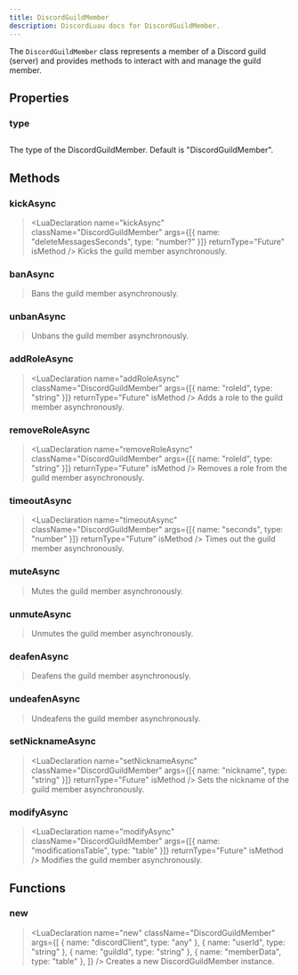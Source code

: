 ```yaml
---
title: DiscordGuildMember
description: DiscordLuau docs for DiscordGuildMember.
---
```


[//]: # "This file was automatically compiled through the Generator luau code under this repository"
[//]: # "if you want to edit the documentation of discord-luau, please write changes"
[//]: # "to the discord-luau repository itself, we extract the comments from discord-luau and translate"
[//]: # "them into markdown files that Nextra can interpret!"
[//]: # "----- DOCUMENT IMPORTS ----- "


[//]: # "----- DOCUMENT DESCRIPTION ----- "

The `DiscordGuildMember` class represents a member of a Discord guild (server) and provides methods to interact with and manage the guild member.

[//]: # "----- DOCUMENT PROPERTIES ----- "

## Properties

### type

## <LuaProperty name="DiscordGuildMember.type" type="string" />

The type of the DiscordGuildMember. Default is "DiscordGuildMember".

[//]: # "----- DOCUMENT METHODS ----- "

## Methods

### kickAsync

> <LuaDeclaration
> 	name="kickAsync"
> 	className="DiscordGuildMember"
> 	args={[{ name: "deleteMessagesSeconds", type: "number?" }]}
> 	returnType="Future"
> 	isMethod
> />
> Kicks the guild member asynchronously.

### banAsync

> <LuaDeclaration
> 	name="banAsync"
> 	className="DiscordGuildMember"
> 	args={[]}
> 	returnType="Future"
> 	isMethod
> />
> Bans the guild member asynchronously.

### unbanAsync

> <LuaDeclaration
> 	name="unbanAsync"
> 	className="DiscordGuildMember"
> 	args={[]}
> 	returnType="Future"
> 	isMethod
> />
> Unbans the guild member asynchronously.

### addRoleAsync

> <LuaDeclaration
> 	name="addRoleAsync"
> 	className="DiscordGuildMember"
> 	args={[{ name: "roleId", type: "string" }]}
> 	returnType="Future"
> 	isMethod
> />
> Adds a role to the guild member asynchronously.

### removeRoleAsync

> <LuaDeclaration
> 	name="removeRoleAsync"
> 	className="DiscordGuildMember"
> 	args={[{ name: "roleId", type: "string" }]}
> 	returnType="Future"
> 	isMethod
> />
> Removes a role from the guild member asynchronously.

### timeoutAsync

> <LuaDeclaration
> 	name="timeoutAsync"
> 	className="DiscordGuildMember"
> 	args={[{ name: "seconds", type: "number" }]}
> 	returnType="Future"
> 	isMethod
> />
> Times out the guild member asynchronously.

### muteAsync

> <LuaDeclaration
> 	name="muteAsync"
> 	className="DiscordGuildMember"
> 	args={[]}
> 	returnType="Future"
> 	isMethod
> />
> Mutes the guild member asynchronously.

### unmuteAsync

> <LuaDeclaration
> 	name="unmuteAsync"
> 	className="DiscordGuildMember"
> 	args={[]}
> 	returnType="Future"
> 	isMethod
> />
> Unmutes the guild member asynchronously.

### deafenAsync

> <LuaDeclaration
> 	name="deafenAsync"
> 	className="DiscordGuildMember"
> 	args={[]}
> 	returnType="Future"
> 	isMethod
> />
> Deafens the guild member asynchronously.

### undeafenAsync

> <LuaDeclaration
> 	name="undeafenAsync"
> 	className="DiscordGuildMember"
> 	args={[]}
> 	returnType="Future"
> 	isMethod
> />
> Undeafens the guild member asynchronously.

### setNicknameAsync

> <LuaDeclaration
> 	name="setNicknameAsync"
> 	className="DiscordGuildMember"
> 	args={[{ name: "nickname", type: "string" }]}
> 	returnType="Future"
> 	isMethod
> />
> Sets the nickname of the guild member asynchronously.

### modifyAsync

> <LuaDeclaration
> 	name="modifyAsync"
> 	className="DiscordGuildMember"
> 	args={[{ name: "modificationsTable", type: "table" }]}
> 	returnType="Future"
> 	isMethod
> />
> Modifies the guild member asynchronously.

[//]: # "----- DOCUMENT FUNCTIONS ----- "

## Functions

### new

> <LuaDeclaration
> 	name="new"
> 	className="DiscordGuildMember"
> 	args={[
> 		{ name: "discordClient", type: "any" },
> 		{ name: "userId", type: "string" },
> 		{ name: "guildId", type: "string" },
> 		{ name: "memberData", type: "table" },
> 	]}
> />
> Creates a new DiscordGuildMember instance.
